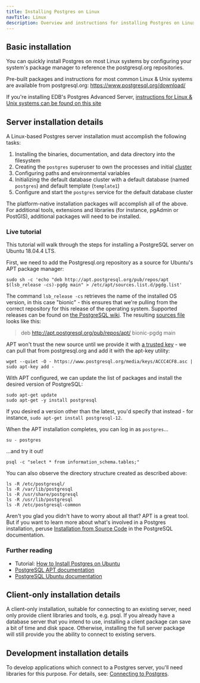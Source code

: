 ```yaml
---
title: Installing Postgres on Linux
navTitle: Linux
description: Overview and instructions for installing Postgres on Linux-based systems
---
```


## Basic installation

You can quickly install Postgres on most Linux systems by configuring your system's package manager to reference the postgresql.org repositories.

Pre-built packages and instructions for most common Linux & Unix systems are available from postgresql.org: https://www.postgresql.org/download/

If you're installing EDB's Postgres Advanced Server, [instructions for Linux & Unix systems can be found on this site](https://www.enterprisedb.com/edb-docs/d/edb-postgres-advanced-server/installation-getting-started/installation-guide-for-linux/12/toc.html)

## Server installation details

A Linux-based Postgres server installation must accomplish the following tasks:

1. Installing the binaries, documentation, and data directory into the filesystem
2. Creating the `postgres` superuser to own the processes and initial [cluster](https://www.postgresql.org/docs/current/creating-cluster.html)
3. Configuring paths and environmental variables
4. Initializing the default database cluster with a default database (named `postgres`) and default template (`template1`)
5. Configure and start the `postgres` service for the default database cluster

The platform-native installation packages will accomplish all of the above. For additional tools, extensions and libraries (for instance, pgAdmin or PostGIS), additional packages will need to be installed.

### Live tutorial

This tutorial will walk through the steps for installing a PostgreSQL server on Ubuntu 18.04.4 LTS.

<Katacoda scenario="ubuntu1804" clickToShowText="Live demo using Ubuntu" panel="true" command="export PAGER="/>

First, we need to add the Postgresql.org repository as a source for Ubuntu's APT package manager:

```shell
sudo sh -c 'echo "deb http://apt.postgresql.org/pub/repos/apt $(lsb_release -cs)-pgdg main" > /etc/apt/sources.list.d/pgdg.list'
```

The command `lsb_release -cs` retrieves the name of the installed OS version, in this case "bionic" - this ensures that we're pulling from the correct repository for this release of the operating system. Supported releases can be found on [the PostgreSQL wiki](https://wiki.postgresql.org/wiki/Apt). The resulting [sources file](https://wiki.debian.org/SourcesList) looks like this:

> deb http://apt.postgresql.org/pub/repos/apt/ bionic-pgdg main

APT won't trust the new source until we provide it with [a trusted key](http://manpages.ubuntu.com/manpages/xenial/man8/apt-secure.8.html) - we can pull that from postgresql.org and add it with the apt-key utility:

```shell
wget --quiet -O - https://www.postgresql.org/media/keys/ACCC4CF8.asc | sudo apt-key add -
```

With APT configured, we can update the list of packages and install the desired version of PostgreSQL:

```shell
sudo apt-get update
sudo apt-get -y install postgresql
```

If you desired a version other than the latest, you'd specify that instead - for instance, `sudo apt-get install postgresql-12`.

When the APT installation completes, you can log in as `postgres`...

```shell
su - postgres
```

...and try it out!

```shell
psql -c "select * from information_schema.tables;"
```

You can also observe the directory structure created as described above:

```shell
ls -R /etc/postgresql/
ls -R /var/lib/postgresql
ls -R /usr/share/postgresql
ls -R /usr/lib/postgresql
ls -R /etc/postgresql-common
```

Aren't you glad you didn't have to worry about all that? APT is a great tool. But if you want to learn more about what's involved in a Postgres installation, peruse [Installation from Source Code](https://www.postgresql.org/docs/current/installation.html) in the PostgreSQL documentation.

### Further reading

- Tutorial: [How to Install Postgres on Ubuntu](https://www.enterprisedb.com/postgres-tutorials/how-install-postgres-ubuntu)
- [PostgreSQL APT documentation](https://wiki.postgresql.org/wiki/Apt)
- [PostgreSQL Ubuntu documentation](https://www.postgresql.org/download/linux/ubuntu/)

## Client-only installation details

A client-only installation, suitable for connecting to an existing server, need only provide client libraries and tools, e.g. psql. If you already have a database server that you intend to use, installing a client package can save a bit of time and disk space. Otherwise, installing the full server package will still provide you the ability to connect to existing servers.

## Development installation details

To develop applications which connect to a Postgres server, you'll need libraries for this purpose. For details, see: [Connecting to Postgres](/getting-started/connecting_to_postgres).